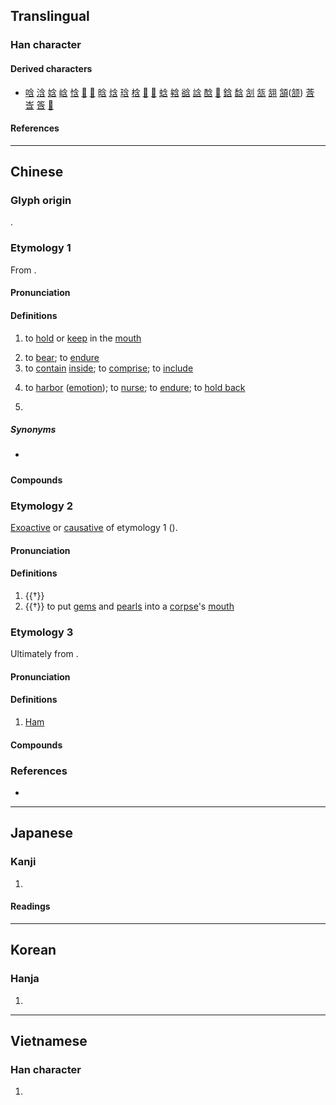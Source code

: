 {{character info}}
==Translingual==

===Han character===
{{Han char|rn=30|rad=口|as=04|sn=7|four=80602|canj=OINR|ids=⿱今口}}

====Derived characters====
* [[唅]] [[浛]] [[娢]] [[㟏]] [[㤷]] [[𡌢]] [[𤞻]] [[晗]] [[焓]] [[琀]] [[梒]] [[𦛜]] [[𥆡]] [[蛿]] [[𤚥]] [[谽]] [[誝]] [[䣻]] [[𧳘]] [[鋡]] [[馠]] [[㓧]] [[㼨]] [[䎏]] [[頷]]([[颔]]) [[莟]] [[㟔]] [[筨]] [[𡪁]]

====References====
{{Han ref|kx=0178.140|dkj=03350|dj=0395.190|hdz=10592.010|uh=542B}}

----

==Chinese==
{{zh-forms|alt=涵}}

===Glyph origin===
{{Han etym}}
{{Han compound|今|口|c1=p|c2=s|t2=mouth|ls=psc}}.

===Etymology 1===
From {{inh|zh|sit-pro|*gam||to put into mouth; to seize with mouth}}.

====Pronunciation====
{{zh-pron
|m=hán,hén,2n=Beijing dialect
|m_note=hén - "to hold or keep<nowiki>;</nowiki> to hold or keep in the mouth"
|c=ham4
|h=pfs=hàm
|md=gàng/hàng
|md_note=gàng - vernacular; hàng - literary
|mn=kâm/kâⁿ/hâm
|mn_note=kâm/kâⁿ - vernacular; hâm - literary
|mn-t=kam5/ham5
|mn-t_note=kam5 - vernacular; ham5 - literary
|w=3hhoe
|mc=y
|oc=1,y
|cat=v,pn
}}

====Definitions====
{{zh-hanzi}}

# to [[hold]] or [[keep]] in the [[mouth]]
#: {{zh-x|含 住 支 煙|to '''hold''' a cigarette in the mouth|C}}
# to [[bear]]; to [[endure]]
# to [[contain]] [[inside]]; to [[comprise]]; to [[include]]
#: {{zh-x|含-鉛 油漆|lead paint}}
#: {{zh-x|眼裡 含-著[着]{zhe} 淚|tears in the eyes}}
# to [[harbor]] ([[emotion]]); to [[nurse]]; to [[endure]]; to [[hold back]]
#: {{zh-x|含恨|to nurse hatred}}
# {{surname|zh}}

=====Synonyms=====
* {{sense|to hold in the mouth}} {{zh-l|銜}}

====Compounds====
{{zh-der|含笑|含渾|含垢忍恥|含含糊糊|含糊其辭|含羞草|含玉|含血噀人|含羞|含漱劑|含垢|含沙量|含有|含蓄渾厚|含冤負屈|含英|含沙射影|含蓄|含垢藏疾|含光|含弘|含酸|不含糊|含齒戴髮|含混|含霜|含宥|內含|含味|含淚|含苞待放|忍尤含詬|含血噴人|含笑花|含量|忍辱含垢|含情脈脈|忍恥含羞|忍恥含垢|含息|含冤昭雪|含義|含飯|大含細入|含飴弄孫|含苞未放|含水層|含囈|含英咀華|含悲|含臉|含垢納汙|含垢忍辱|含苞|含恨|含水物|吞吐含蓄|含情|含秀|含殮|含怒|含涕|含貝|含悲忍淚|含章|含糊不清|含糊|含辛茹苦|含荼|含苞欲放|含笑入地|含生|含煙籠霧|含水量|含毫|含括|含怨|含嚬|含哺鼓腹|含意|含羞忍辱|包含|含冤|含葩|含蓼問疾|忍辱含羞|含蘊|百卉含英|斯陀含|暗含|戴髮含齒|風木含悲|阿那含|薄面含嗔|齒如含貝|鼓腹含哺|蘊藉含蓄|蘊含|負屈含冤|隱含|羅含夢鳥|茹苦含辛}}

===Etymology 2===
[[exoactive|Exoactive]] or [[causative]] of etymology 1 ({{zh-ref|Schuessler, 2007}}).

====Pronunciation====
{{zh-pron
|m=hàn
|dial=n
|oc=2,n
|cat=n,v
}}

====Definitions====
{{zh-hanzi}}

# {{†}} {{zh-original|琀|[[gems]] and [[pearls]] stuffed into a [[corpse]]'s [[mouth]]}}
# {{†}} to put [[gems]] and [[pearls]] into a [[corpse]]'s [[mouth]]

===Etymology 3===
Ultimately from {{der|zh|he|חָם}}.

====Pronunciation====
{{zh-pron
|m=Hán
|c=ham4
|h=pfs=Hàm
|mn=Hâm
|dial=n
|cat=pn
}}

====Definitions====
{{zh-hanzi}}

# {{lb|zh|biblical character}} [[Ham]]
#: {{zh-x|^閃--^含.語系|Semito-'''Hamitic''' language family}}

====Compounds====
{{zh-der|含族|閃含語系}}

===References===
* {{R:yue:Hanzi}}

{{zh-cat|Elementary}}

----

==Japanese==

===Kanji===
{{ja-kanji|grade=c|rs=口04}}

# {{rfdef|ja|sort=口04}}

====Readings====
{{ja-readings
|goon=ごん
|kanon=かん
|kanyoon=がん
|kun=ふく-む, ふく-める
}}

----

==Korean==

===Hanja===
{{ko-hanja|머금다|머금을|함}}

# {{rfdef|ko|sort=口04}}

----

==Vietnamese==

===Han character===
{{vi-readings|readings=hàm|rs=口04}}

# {{rfdef|vi|sort=口04}}